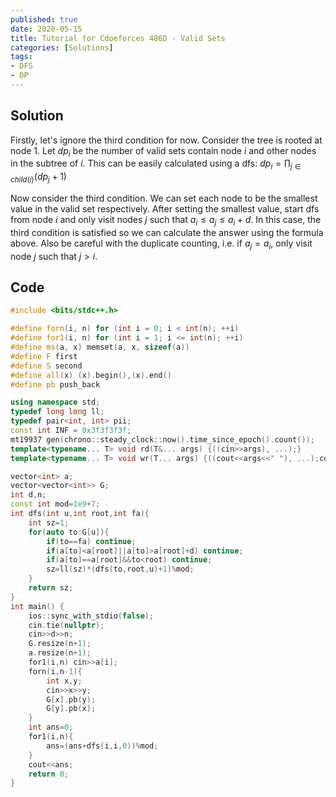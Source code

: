 ```yaml
---
published: true
date: 2020-05-15
title: Tutorial for Cdoeforces 486D - Valid Sets
categories: [Solutions]
tags:
- DFS
- DP
---
```




## Solution

Firstly, let's ignore the third condition for now. Consider the tree is rooted at node 1. Let $dp_i$ be the number of valid sets contain node $i$ and other nodes in the subtree of $i$. This can be easily calculated using a dfs: $dp_i=\prod_{j\in child(i)}(dp_j+1)$

Now consider the third condition. We can set each node to be the smallest value in the valid set respectively. After setting the smallest value, start dfs from node $i$ and only visit nodes $j$ such that $a_i\leq a_j \leq a_i+d$. In this case, the third condition is satisfied so we can calculate the answer using the formula above. Also be careful with the duplicate counting, i.e. if $a_j=a_i$, only visit node $j$ such that $j>i$.

## Code
```cpp
#include <bits/stdc++.h>

#define forn(i, n) for (int i = 0; i < int(n); ++i)
#define for1(i, n) for (int i = 1; i <= int(n); ++i)
#define ms(a, x) memset(a, x, sizeof(a))
#define F first
#define S second
#define all(x) (x).begin(),(x).end()
#define pb push_back

using namespace std;
typedef long long ll;
typedef pair<int, int> pii;
const int INF = 0x3f3f3f3f;
mt19937 gen(chrono::steady_clock::now().time_since_epoch().count());
template<typename... T> void rd(T&... args) {((cin>>args), ...);}
template<typename... T> void wr(T... args) {((cout<<args<<" "), ...);cout<<endl;}

vector<int> a;
vector<vector<int>> G;
int d,n;
const int mod=1e9+7;
int dfs(int u,int root,int fa){
    int sz=1;
    for(auto to:G[u]){
        if(to==fa) continue;
        if(a[to]<a[root]||a[to]>a[root]+d) continue;
        if(a[to]==a[root]&&to<root) continue;
        sz=ll(sz)*(dfs(to,root,u)+1)%mod;
    }
    return sz;
}
int main() {
    ios::sync_with_stdio(false);
    cin.tie(nullptr);
    cin>>d>>n;
    G.resize(n+1);
    a.resize(n+1);
    for1(i,n) cin>>a[i];
    forn(i,n-1){
        int x,y;
        cin>>x>>y;
        G[x].pb(y);
        G[y].pb(x);
    }
    int ans=0;
    for1(i,n){
        ans=(ans+dfs(i,i,0))%mod;
    }
    cout<<ans;
    return 0;
}
```
